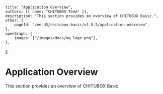 	title: "Application Overview",
	authors: [{ name: "CHITUBOX Team" }],
	description: "This section provides an overview of CHITUBOX Basic.",
	other: {
		pageId: "/en-US/chitubox-basic/v1.9.5/application-overview",
	},
	openGraph: {
		images: ["/images/docs/og_logo.png"],
	},
};

# Application Overview

This section provides an overview of CHITUBOX Basic.
